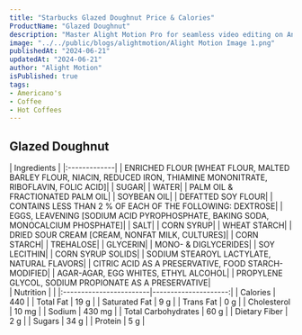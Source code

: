 ```yaml
---
title: "Starbucks Glazed Doughnut Price & Calories"
ProductName: "Glazed Doughnut" 
description: "Master Alight Motion Pro for seamless video editing on Android, iOS, and Tablets with our ultimate guide, unlocking advanced features and elevating your skills in 2024!"
image: "../../public/blogs/alightmotion/Alight Motion Image 1.png"
publishedAt: "2024-06-21"
updatedAt: "2024-06-21"
author: "Alight Motion"
isPublished: true
tags:
- Americano's
- Coffee
- Hot Coffees   
---
```


 
## Glazed Doughnut 
  
<div className="tables-container">
  <div className="table-wrapper">
    | Ingredients  |  
    |:-------------|
    | ENRICHED FLOUR [WHEAT FLOUR, MALTED BARLEY FLOUR, NIACIN, REDUCED IRON, THIAMINE MONONITRATE, RIBOFLAVIN, FOLIC ACID]|
    | SUGAR|
    | WATER|
    | PALM OIL & FRACTIONATED PALM OIL|
    | SOYBEAN OIL|
    | DEFATTED SOY FLOUR|
    | CONTAINS LESS THAN 2 % OF EACH OF THE FOLLOWING: DEXTROSE|
    | EGGS, LEAVENING [SODIUM ACID PYROPHOSPHATE, BAKING SODA, MONOCALCIUM PHOSPHATE]|
    | SALT|
    | CORN SYRUP|
    | WHEAT STARCH|
    | DRIED SOUR CREAM [CREAM, NONFAT MILK, CULTURES]|
    | CORN STARCH|
    | TREHALOSE|
    | GLYCERIN|
    | MONO- & DIGLYCERIDES|
    | SOY LECITHIN|
    | CORN SYRUP SOLIDS|
    | SODIUM STEAROYL LACTYLATE, NATURAL FLAVORS|
    | CITRIC ACID AS A PRESERVATIVE, FOOD STARCH-MODIFIED|
    | AGAR-AGAR, EGG WHITES, ETHYL ALCOHOL|
    | PROPYLENE GLYCOL, SODIUM PROPIONATE AS A PRESERVATIVE|
  </div>
  <div className="table-wrapper">
    | Nutrition               |                      |  
    |:------------------------|---------------------:|
    | Calories                | 440                 |
    | Total Fat               | 19 g                |
    | Saturated Fat           | 9 g                 |
    | Trans Fat               | 0 g                 |
    | Cholesterol             | 10 mg               |
    | Sodium                  | 430 mg              |
    | Total Carbohydrates     | 60 g                |
    | Dietary Fiber           | 2 g                 |
    | Sugars                  | 34 g                |
    | Protein                 | 5 g                 |
  </div>
</div>
<style jsx>{`
  .tables-container {
    display: flex;
    flex-direction: row;
    gap: 30px;
  }
  .table-wrapper {
    width: 500px; /* Adjust as needed */
  }
  @media (max-width: 768px) {
    .tables-container {
      flex-direction: column;
      gap: 0px; /* Adjust as needed */
    }
    .table-wrapper {
      width: 100%; /* Adjust as needed */
    }
  }
`}</style>
